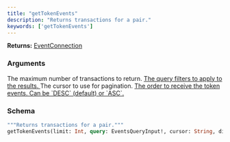 ```yaml
---
title: "getTokenEvents"
description: "Returns transactions for a pair."
keywords: ['getTokenEvents']
---
```


**Returns:** [EventConnection](/api-reference/types/eventconnection)

### Arguments

<ResponseField name="limit" type="Int">
  The maximum number of transactions to return.
</ResponseField>

<a href="/api-reference/types/eventsqueryinput">
  <ResponseField name="query" type="EventsQueryInput!" required>
    The query filters to apply to the results.
  </ResponseField>
</a>

<ResponseField name="cursor" type="String">
  The cursor to use for pagination.
</ResponseField>

<a href="/api-reference/types/rankingdirection">
  <ResponseField name="direction" type="RankingDirection">
    The order to receive the token events. Can be `DESC` (default) or `ASC`.
  </ResponseField>
</a>

### Schema


```graphql 
"""Returns transactions for a pair."""
getTokenEvents(limit: Int, query: EventsQueryInput!, cursor: String, direction: RankingDirection): EventConnection
```

